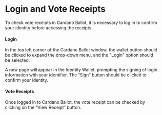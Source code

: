 # Login and Vote Receipts

To check vote receipts in Cardano Ballot, it is necessary to log in to confirm your identity before accessing the receipts.

#### Login

In the top left corner of the Cardano Ballot window, the wallet button should be clicked to expand the drop-down menu, and the "Login" option should be selected.

A new page will appear in the Identity Wallet, prompting the signing of login information with your identifier. The “Sign” button should be clicked to confirm your identity.

#### Vote Receipts

Once logged in to Cardano Ballot, the vote receipt can be checked by clicking on the “View Receipt” button.
